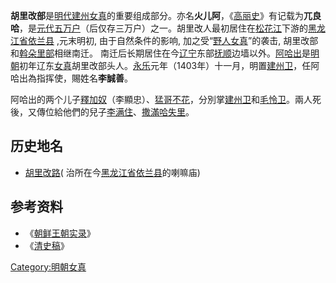 '''胡里改部'''是[[明代|明代]][[建州女真|建州女真]]的重要组成部分。亦名'''火儿阿'''，《[[高丽史|高丽史]]》有记载为'''兀良哈'''，是[[元代|元代]][[五万户|五万户]]（后仅存三万户）之一。胡里改人最初居住在[[松花江|松花江]]下游的[[黑龙江省|黑龙江省]][[依兰县|依兰县]] ,元末明初, 由于自然条件的影响, 加之受“[[野人女真|野人女真]]”的袭击, 胡里改部和[[斡朵里部|斡朵里部]]相继南迁。 南迁后长期居住在今[[辽宁|辽宁]]东部[[抚顺|抚顺]]边墙以外。[[阿哈出|阿哈出]]是[[明朝|明朝]]初年辽东[[女真|女真]]胡里改部头人。[[永乐|永乐]]元年（1403年）十一月，明置[[建州卫|建州卫]]，任阿哈出為指挥使，賜姓名'''李誠善'''。

阿哈出的两个儿子[[釋加奴|釋加奴]]（李顯忠）、[[猛哥不花|猛哥不花]]，分別掌[[建州卫|建州卫]]和[[毛怜卫|毛怜卫]]。兩人死後，又傳位給他們的兒子[[李满住|李满住]]、[[撒滿哈失里|撒滿哈失里]]。

==历史地名==
*[[胡里改路|胡里改路]]( 治所在今[[黑龙江省|黑龙江省]][[依兰县|依兰县]]的喇嘛庙)
==参考资料==
*《[[朝鲜王朝实录|朝鲜王朝实录]]》
*《[[清史稿|清史稿]]》

[[Category:明朝女真|Category:明朝女真]]